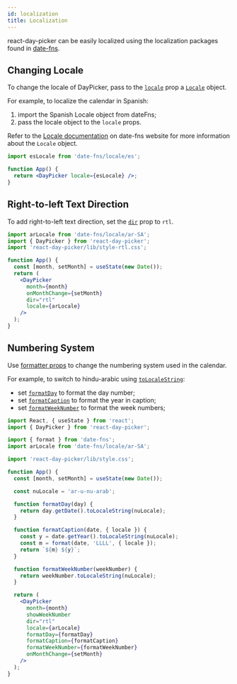 ```yaml
---
id: localization
title: Localization
---
```


react-day-picker can be easily localized using the localization packages found in [date-fns](https://date-fns.org/docs/I18n).

## Changing Locale

To change the locale of DayPicker, pass to the [`locale`](./props#locale) prop a [`Locale`](http://date-fns.org/docs/Locale) object.

For example, to localize the calendar in Spanish:

1. import the Spanish Locale object from dateFns;
2. pass the locale object to the `locale` props.

Refer to the [Locale documentation](http://date-fns.org/docs/Locale) on date-fns website for more information about the `Locale` object.

```jsx preview
import esLocale from 'date-fns/locale/es';

function App() {
  return <DayPicker locale={esLocale} />;
}
```

## Right-to-left Text Direction

To add right-to-left text direction, set the [`dir`](./props#dir) prop to `rtl`.

```jsx preview
import arLocale from 'date-fns/locale/ar-SA';
import { DayPicker } from 'react-day-picker';
import 'react-day-picker/lib/style-rtl.css';

function App() {
  const [month, setMonth] = useState(new Date());
  return (
    <DayPicker
      month={month}
      onMonthChange={setMonth}
      dir="rtl"
      locale={arLocale}
    />
  );
}
```

## Numbering System

Use [formatter props](./props#formatting) to change the numbering system used in the calendar.

For example, to switch to hindu-arabic using [`toLocaleString`](https://developer.mozilla.org/en/docs/Web/JavaScript/Reference/Global_Objects/Date/toLocaleString):

- set [`formatDay`](./props/formatDay) to format the day number;
- set [`formatCaption`](./props/formatCaption) to format the year in caption;
- set [`formatWeekNumber`](./props/formatWeekNumber) to format the week numbers;

```jsx preview
import React, { useState } from 'react';
import { DayPicker } from 'react-day-picker';

import { format } from 'date-fns';
import arLocale from 'date-fns/locale/ar-SA';

import 'react-day-picker/lib/style.css';

function App() {
  const [month, setMonth] = useState(new Date());

  const nuLocale = 'ar-u-nu-arab';

  function formatDay(day) {
    return day.getDate().toLocaleString(nuLocale);
  }

  function formatCaption(date, { locale }) {
    const y = date.getYear().toLocaleString(nuLocale);
    const m = format(date, 'LLLL', { locale });
    return `${m} ${y}`;
  }

  function formatWeekNumber(weekNumber) {
    return weekNumber.toLocaleString(nuLocale);
  }

  return (
    <DayPicker
      month={month}
      showWeekNumber
      dir="rtl"
      locale={arLocale}
      formatDay={formatDay}
      formatCaption={formatCaption}
      formatWeekNumber={formatWeekNumber}
      onMonthChange={setMonth}
    />
  );
}
```
